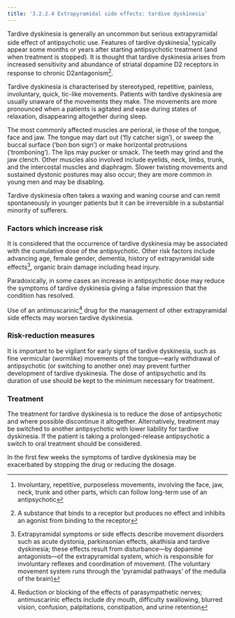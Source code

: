 ```yaml
---
title: '3.2.2.4 Extrapyramidal side effects: tardive dyskinesia'
---
```



Tardive dyskinesia is generally an uncommon but serious extrapyramidal side effect of antipsychotic use. Features of tardive dyskinesia[^1] typically appear some months or years after starting antipsychotic treatment (and when treatment is stopped). It is thought that tardive dyskinesia arises from increased sensitivity and abundance of striatal dopamine D2 receptors in response to chronic D2antagonism[^2].

Tardive dyskinesia is characterised by stereotyped, repetitive, painless, involuntary, quick, tic-like movements. Patients with tardive dyskinesia are usually unaware of the movements they make. The movements are more pronounced when a patients is agitated and ease during states of relaxation, disappearing altogether during sleep.

The most commonly affected muscles are perioral, ie those of the tongue, face and jaw. The tongue may dart out (‘fly catcher sign’), or sweep the buccal surface (‘bon bon sign’) or make horizontal protrusions (‘tromboning’). The lips may pucker or smack. The teeth may grind and the jaw clench. Other muscles also involved include eyelids, neck, limbs, trunk, and the intercostal muscles and diaphragm. Slower twisting movements and sustained dystonic postures may also occur; they are more common in young men and may be disabling.

Tardive dyskinesia often takes a waxing and waning course and can remit spontaneously in younger patients but it can be irreversible in a substantial minority of sufferers.

### Factors which increase risk

It is considered that the occurrence of tardive dyskinesia may be associated with the cumulative dose of the antipsychotic. Other risk factors include advancing age, female gender, dementia, history of extrapyramidal side effects[^3], organic brain damage including head injury.

Paradoxically, in some cases an increase in antipsychotic dose may reduce the symptoms of tardive dyskinesia giving a false impression that the condition has resolved.

Use of an antimuscarinic[^4] drug for the management of other extrapyramidal side effects may worsen tardive dyskinesia.

### Risk-reduction measures

It is important to be vigilant for early signs of tardive dyskinesia, such as fine vermicular (wormlike) movements of the tongue—early withdrawal of antipsychotic (or switching to another one) may prevent further development of tardive dyskinesia. The dose of antipsychotic and its duration of use should be kept to the minimum necessary for treatment.

### Treatment

The treatment for tardive dyskinesia is to reduce the dose of antipsychotic and where possible discontinue it altogether. Alternatively, treatment may be switched to another antipsychotic with lower liability for tardive dyskinesia. If the patient is taking a prolonged-release antipsychotic a switch to oral treatment should be considered.

 In the first few weeks the symptoms of tardive dyskinesia may be exacerbated by stopping the drug or reducing the dosage.

[^1]: Involuntary, repetitive, purposeless movements, involving the face, jaw, neck, trunk and other parts, which can follow long-term use of an antipsychotic


[^2]: A substance that binds to a receptor but produces no effect and inhibits an agonist from binding to the receptor


[^3]: Extrapyramidal symptoms or side effects describe movement disorders such as acute dystonia, parkinsonian effects, akathisia and tardive dyskinesia; these effects result from disturbance—by dopamine antagonists—of the extrapyramidal system, which is responsible for involuntary reflexes and coordination of movement. (The voluntary movement system runs through the ‘pyramidal pathways’ of the medulla of the brain)


[^4]: Reduction or blocking of the effects of parasympathetic nerves; antimuscarinic effects include dry mouth, difficulty swallowing, blurred vision, confusion, palpitations, constipation, and urine retention
